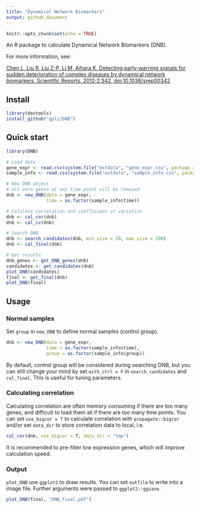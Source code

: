 ```yaml
---
title: "Dynamical Network Biomarkers"
output: github_document
---
```


```r
knitr::opts_chunk$set(echo = TRUE)
```

An R package to calculate Dynamical Network Biomarkers (DNB).

For more information, see:

[Chen L, Liu R, Liu Z-P, Li M, Aihara K. Detecting early-warning signals for sudden deterioration of complex diseases by dynamical network biomarkers. Scientific Reports. 2012;2:342. doi:10.1038/srep00342](https://www.nature.com/articles/srep00342)

## Install

```r
library(devtools)
install_github("gpli/DNB")
```

## Quick start

```r
library(DNB)

# Load data
gene_expr <- read.csv(system.file("extdata", "gene_expr.csv", package = "DNB"), row.names = 1)
sample_info <- read.csv(system.file("extdata", "sample_info.csv", package = "DNB"), row.names = 1)

# New DNB object
# all-zero genes at any time point will be removed
dnb <- new_DNB(data = gene_expr,
               time = as.factor(sample_info$time))

# Calulate correlation and coefficient of variation
dnb <- cal_cor(dnb)
dnb <- cal_cv(dnb)

# Search DNB
dnb <- search_candidates(dnb, min_size = 20, max_size = 100)
dnb <- cal_final(dnb)

# Get results
dnb_genes <- get_DNB_genes(dnb)
candidates <- get_candidates(dnb)
plot_DNB(candidates)
final <- get_final(dnb)
plot_DNB(final)
```


## Usage

### Normal samples
Set `group` in `new_DNB` to define normal samples (control group).

```r
dnb <- new_DNB(data = gene_expr,
               time = as.factor(sample_info$time),
               group = as.factor(sample_info$group))
```

By default, control group will be considered during searching DNB, but you can still change your mind by set `with_ctrl = F` in `search_candidates` and `cal_final`. This is useful for tuning parameters.

### Calculating correlation
Calculating correlation are often memory consuming if there are too many genes, and difficult to load them all if there are too many time points. You can set `use_bigcor = T` to calculate correlation with `propagate::bigcor` and/or set `data_dir` to store correlation data to local, i.e.

```r
cal_cor(dnb, use_bigcor = T, data_dir = "tmp")
```

It is recommended to pre-filter low expression genes, which will improve calculation speed.

### Output
`plot_DNB` use `ggplot2` to draw results. You can set `outfile` to write into a image file. Further arguments were passed to `ggplot2::ggsave`.

```r
plot_DNB(final, "DNB_final.pdf")
```
